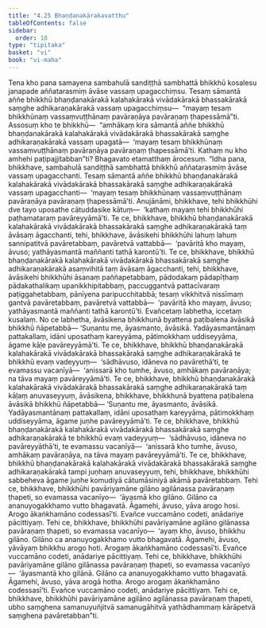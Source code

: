 ```yaml
---
title: "4.25 Bhaṇḍanakārakavatthu"
tableOfContents: false
sidebar:
  order: 18
type: "tipitaka"
basket: "vi"
book: "vi-maha"
---
```



<DynamicBreadcrumb />

<Division number="240" book="vi-maha" bookNo="3" page="259">

<Paragraph number="1106" book="vi-maha">
Tena kho pana samayena sambahulā sandiṭṭhā sambhattā bhikkhū kosalesu janapade aññatarasmiṃ āvāse vassaṃ upagacchiṃsu. Tesaṃ sāmantā aññe bhikkhū bhaṇḍanakārakā kalahakārakā vivādakārakā bhassakārakā saṃghe adhikaraṇakārakā vassaṃ upagacchiṃsu—  “mayaṃ tesaṃ bhikkhūnaṃ vassaṃvuṭṭhānaṃ pavāraṇāya pavāraṇaṃ ṭhapessāmā”ti. Assosuṃ kho te bhikkhū—  “amhākaṃ kira sāmantā aññe bhikkhū bhaṇḍanakārakā kalahakārakā vivādakārakā bhassakārakā saṃghe adhikaraṇakārakā vassaṃ upagatā—  ‘mayaṃ tesaṃ bhikkhūnaṃ vassaṃvuṭṭhānaṃ pavāraṇāya pavāraṇaṃ ṭhapessāmā’ti. Kathaṃ nu kho amhehi paṭipajjitabban”ti? Bhagavato etamatthaṃ ārocesuṃ.
</Paragraph>

<Paragraph number="1107" book="vi-maha">
“Idha pana, bhikkhave, sambahulā sandiṭṭhā sambhattā bhikkhū aññatarasmiṃ āvāse vassaṃ upagacchanti. Tesaṃ sāmantā aññe bhikkhū bhaṇḍanakārakā kalahakārakā vivādakārakā bhassakārakā saṃghe adhikaraṇakārakā vassaṃ upagacchanti—  ‘mayaṃ tesaṃ bhikkhūnaṃ vassaṃvuṭṭhānaṃ pavāraṇāya pavāraṇaṃ ṭhapessāmā’ti. Anujānāmi, bhikkhave, tehi bhikkhūhi dve tayo uposathe cātuddasike kātuṃ—  ‘kathaṃ mayaṃ tehi bhikkhūhi paṭhamataraṃ pavāreyyāmā’ti. Te ce, bhikkhave, bhikkhū bhaṇḍanakārakā kalahakārakā vivādakārakā bhassakārakā saṃghe adhikaraṇakārakā taṃ āvāsaṃ āgacchanti, tehi, bhikkhave, āvāsikehi bhikkhūhi lahuṃ lahuṃ sannipatitvā pavāretabbaṃ, pavāretvā vattabbā—  ‘pavāritā kho mayaṃ, āvuso; yathāyasmantā maññanti tathā karontū’ti. Te ce, bhikkhave, bhikkhū bhaṇḍanakārakā kalahakārakā vivādakārakā bhassakārakā saṃghe adhikaraṇakārakā asaṃvihitā taṃ āvāsaṃ āgacchanti, tehi, bhikkhave, āvāsikehi bhikkhūhi āsanaṃ paññapetabbaṃ, pādodakaṃ pādapīṭhaṃ pādakathalikaṃ upanikkhipitabbaṃ, paccuggantvā pattacīvaraṃ paṭiggahetabbaṃ, pānīyena paripucchitabbā; tesaṃ vikkhitvā nissīmaṃ gantvā pavāretabbaṃ, pavāretvā vattabbā—  ‘pavāritā kho mayaṃ, āvuso; yathāyasmantā maññanti tathā karontū’ti. Evañcetaṃ labhetha, iccetaṃ kusalaṃ. No ce labhetha, āvāsikena bhikkhunā byattena paṭibalena āvāsikā bhikkhū ñāpetabbā—
</Paragraph>

<Paragraph number="1108" book="vi-maha">
‘Suṇantu me, āyasmanto, āvāsikā. Yadāyasmantānaṃ pattakallaṃ, idāni uposathaṃ kareyyāma, pātimokkhaṃ uddiseyyāma, āgame kāḷe pavāreyyāmā’ti. Te ce, bhikkhave, bhikkhū bhaṇḍanakārakā kalahakārakā vivādakārakā bhassakārakā saṃghe adhikaraṇakārakā te bhikkhū evaṃ vadeyyuṃ—  ‘sādhāvuso, idāneva no pavārethā’ti, te evamassu vacanīyā—  ‘anissarā kho tumhe, āvuso, amhākaṃ pavāraṇāya; na tāva mayaṃ pavāreyyāmā’ti. Te ce, bhikkhave, bhikkhū bhaṇḍanakārakā kalahakārakā vivādakārakā bhassakārakā saṃghe adhikaraṇakārakā taṃ kāḷaṃ anuvaseyyuṃ, āvāsikena, bhikkhave, bhikkhunā byattena paṭibalena āvāsikā bhikkhū ñāpetabbā—
</Paragraph>

<Paragraph number="1109" book="vi-maha">
‘Suṇantu me, āyasmanto, āvāsikā. Yadāyasmantānaṃ pattakallaṃ, idāni uposathaṃ kareyyāma, pātimokkhaṃ uddiseyyāma, āgame juṇhe pavāreyyāmā’ti. Te ce, bhikkhave, bhikkhū bhaṇḍanakārakā kalahakārakā vivādakārakā bhassakārakā saṃghe adhikaraṇakārakā te bhikkhū evaṃ vadeyyuṃ—  ‘sādhāvuso, idāneva no pavāreyyāthā’ti, te evamassu vacanīyā—  ‘anissarā kho tumhe, āvuso, amhākaṃ pavāraṇāya, na tāva mayaṃ pavāreyyāmā’ti. Te ce, bhikkhave, bhikkhū bhaṇḍanakārakā kalahakārakā vivādakārakā bhassakārakā saṃghe adhikaraṇakārakā tampi juṇhaṃ anuvaseyyuṃ, tehi, bhikkhave, bhikkhūhi sabbeheva āgame juṇhe komudiyā cātumāsiniyā akāmā pavāretabbaṃ.
</Paragraph>

<Paragraph number="1110" book="vi-maha">
Tehi ce, bhikkhave, bhikkhūhi pavāriyamāne gilāno agilānassa pavāraṇaṃ ṭhapeti, so evamassa vacanīyo—  ‘āyasmā kho gilāno. Gilāno ca ananuyogakkhamo vutto bhagavatā. Āgamehi, āvuso, yāva arogo hosi. Arogo ākaṅkhamāno codessasī’ti. Evañce vuccamāno codeti, anādariye pācittiyaṃ. Tehi ce, bhikkhave, bhikkhūhi pavāriyamāne agilāno gilānassa pavāraṇaṃ ṭhapeti, so evamassa vacanīyo—  ‘ayaṃ kho, āvuso, bhikkhu gilāno. Gilāno ca ananuyogakkhamo vutto bhagavatā. Āgamehi, āvuso, yāvāyaṃ bhikkhu arogo hoti. Arogaṃ ākaṅkhamāno codessasī’ti. Evañce vuccamāno codeti, anādariye pācittiyaṃ. Tehi ce, bhikkhave, bhikkhūhi pavāriyamāne gilāno gilānassa pavāraṇaṃ ṭhapeti, so evamassa vacanīyo—  ‘āyasmantā kho gilānā. Gilāno ca ananuyogakkhamo vutto bhagavatā. Āgamehi, āvuso, yāva arogā hotha. Arogo arogaṃ ākaṅkhamāno codessasī’ti. Evañce vuccamāno codeti, anādariye pācittiyaṃ. Tehi ce, bhikkhave, bhikkhūhi pavāriyamāne agilāno agilānassa pavāraṇaṃ ṭhapeti, ubho saṃghena samanuyuñjitvā samanugāhitvā yathādhammaṃ kārāpetvā saṃghena pavāretabban”ti.
</Paragraph>
</Division>